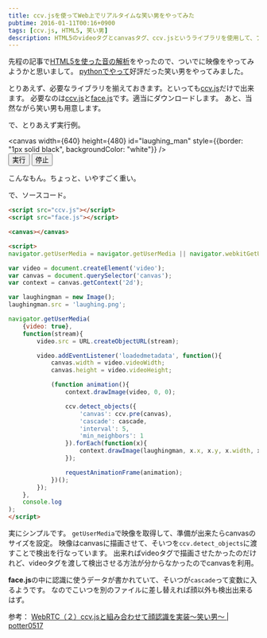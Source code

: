 ```yaml
---
title: ccv.jsを使ってWeb上でリアルタイムな笑い男をやってみた
pubtime: 2016-01-11T00:16+0900
tags: [ccv.js, HTML5, 笑い男]
description: HTML5のvideoタグとcanvasタグ、ccv.jsというライブラリを使用して、ブラウザだけでカメラ入力を解析、顔認識をさせて笑い男の画像を重ねるプログラムを書いてみました。
---
```


先程の記事で[HTML5を使った音の解析](/blog/2016/01/html5-audio-context.html)をやったので、ついでに映像をやってみようかと思いまして。
[pythonでやって](/blog/2015/02/python-opencv-realtime-lauhgingman.html)好評だった笑い男をやってみました。

とりあえず、必要なライブラリを揃えておきます。といっても[ccv.js](https://github.com/liuliu/ccv/tree/unstable/js)だけで出来ます。
必要なのは[ccv.js](https://github.com/liuliu/ccv/blob/unstable/js/ccv.js)と[face.js](https://github.com/liuliu/ccv/blob/unstable/js/face.js)です。適当にダウンロードします。
あと、当然ながら笑い男も用意します。

で、とりあえず実行例。
<script async src="/blog/2016/01/ccv.js"></script>
<script async src="/blog/2016/01/face.js"></script>

<canvas width={640} height={480} id="laughing_man" style={{border: "1px solid black", backgroundColor: "white"}} /><br />
<button id="laughing_run_button">実行</button>
<button id="laughing_stop_button">停止</button>

<script defer src="/blog/2016/01/html5-realtime-laughing-man.js"></script>
こんなもん。ちょっと、いやすごく重い。

で、ソースコード。

``` html
<script src="ccv.js"></script>
<script src="face.js"></script>

<canvas></canvas>

<script>
navigator.getUserMedia = navigator.getUserMedia || navigator.webkitGetUserMedia || navigator.mozGetUserMedia || navigator.msGetUserMedia;

var video = document.createElement('video');
var canvas = document.querySelector('canvas');
var context = canvas.getContext('2d');

var laughingman = new Image();
laughingman.src = 'laughing.png';

navigator.getUserMedia(
    {video: true},
    function(stream){
        video.src = URL.createObjectURL(stream);

        video.addEventListener('loadedmetadata', function(){
            canvas.width = video.videoWidth;
            canvas.height = video.videoHeight;

            (function animation(){
                context.drawImage(video, 0, 0);

                ccv.detect_objects({
                    'canvas': ccv.pre(canvas),
                    'cascade': cascade,
                    'interval': 5,
                    'min_neighbors': 1
                }).forEach(function(x){
                    context.drawImage(laughingman, x.x, x.y, x.width, x.height);
                });

                requestAnimationFrame(animation);
            })();
        });
    },
    console.log
);
</script>
```

実にシンプルです。
`getUserMedia`で映像を取得して、準備が出来たらcanvasのサイズを設定。
映像はcanvasに描画させて、そいつを`ccv.detect_objects`に渡すことで検出を行なっています。
出来ればvideoタグで描画させたかったのだけれど、videoタグを渡して検出させる方法が分からなかったのでcanvasを利用。

**face.js**の中に認識に使うデータが書かれていて、そいつが`cascade`って変数に入るようです。
なのでこいつを別のファイルに差し替えれば顔以外も検出出来るはず。

参考： [WebRTC（２）ccv.jsと組み合わせて顔認識を実装〜笑い男〜 | potter0517](https://potter0517.wordpress.com/2013/03/17/webrtc-2/)
